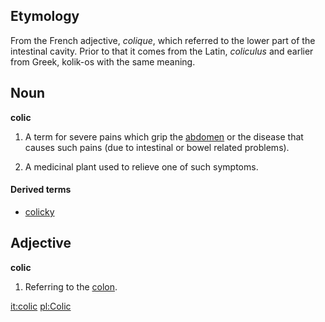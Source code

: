 ==Etymology==
From the French adjective, ''colique'', which referred to the lower part of the intestinal cavity.
Prior to that it comes from the Latin, ''coliculus'' and earlier from Greek, kolik-os with the same meaning.

==Noun==
'''colic'''
# {{pathology}} A term for severe pains which grip the [[abdomen]] or the disease that causes such pains (due to intestinal or bowel related problems).
#A medicinal plant used to relieve one of such symptoms.

====Derived terms====
*[[colicky]]

==Adjective==
'''colic'''
#Referring to the [[colon]].

[[it:colic]]
[[pl:Colic]]